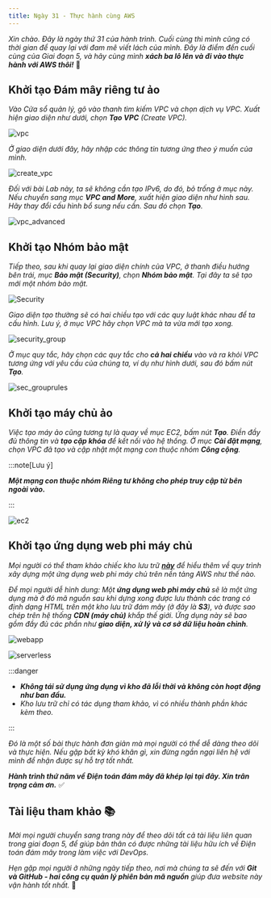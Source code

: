 ```yaml
---
title: Ngày 31 - Thực hành cùng AWS
---
```



_Xin chào. Đây là ngày thứ 31 của hành trình. Cuối cùng thì mình cũng có thời gian để quay lại
với đam mê viết lách của mình. Đây là điểm đến cuối cùng của Giai đoạn 5, và hãy cùng mình **xách
ba lô lên và đi vào thực hành với AWS thôi!**_ 🎒

## Khởi tạo Đám mây riêng tư ảo

_Vào Cửa sổ quản lý, gõ vào thanh tìm kiếm VPC và chọn dịch vụ VPC. Xuất hiện giao diện như dưới,
chọn **Tạo VPC** (Create VPC)._

![vpc](../../../../assets/cloud/vpc.png)  

_Ở giao diện dưới đây, hãy nhập các thông tin tương ứng theo ý muốn của mình._

![create_vpc](../../../../assets/cloud/vpc_creation.png)

_Đối với bài Lab này, ta sẽ không cần tạo IPv6, do đó, bỏ trống ở mục này. Nếu chuyển sang mục
**VPC and More**, xuất hiện giao diện như hình sau. Hãy thay đổi cấu hình bổ sung nếu cần. Sau 
đó chọn **Tạo**._

![vpc_advanced](../../../../assets/cloud/vpc_advanced.png)

## Khởi tạo Nhóm bảo mật

_Tiếp theo, sau khi quay lại giao diện chính của VPC, ở thanh điều hướng bên trái, mục 
**Bảo mật (Security)**, chọn **Nhóm bảo mật**. Tại đây ta sẽ tạo mới một nhóm bảo mật._

![Security](../../../../assets/cloud/security_group.png)

_Giao diện tạo thường sẽ có hai chiều tạo với các quy luật khác nhau để ta cấu hình. Lưu ý, ở mục
VPC hãy chọn VPC mà ta vừa mới tạo xong._

![security_group](../../../../assets/cloud/secgroup_creation.png)

_Ở mục quy tắc, hãy chọn các quy tắc cho **cả hai chiều** vào và ra khỏi VPC tương ứng với yêu cầu 
của chúng ta, ví dụ như hình dưới, sau đó bấm nút **Tạo**._

![sec_grouprules](../../../../assets/cloud/secgroup_rules.png)

## Khởi tạo máy chủ ảo

_Việc tạo máy ảo cũng tương tự là quay về mục EC2, bấm nút **Tạo**. Điền đầy đủ thông tin và 
**tạo cặp khóa** để kết nối vào hệ thống. Ở mục **Cài đặt mạng**, chọn VPC đã tạo và cập nhật
một mạng con thuộc nhóm **Công cộng**._

:::note[Lưu ý]

**_Một mạng con thuộc nhóm Riêng tư không cho phép truy cập từ bên ngoài vào._**

:::

![ec2](../../../../assets/cloud/ec2.png)

## Khởi tạo ứng dụng web phi máy chủ

_Mọi người có thể tham khảo chiếc kho lưu trữ **[này](https://bitbucket.org/19120163/graduation/)** 
để hiểu thêm về quy trình xây dựng một ứng dụng web phi máy chủ trên nền tảng AWS như thế nào._

_Để mọi người dễ hình dung: Một **ứng dụng web phi máy chủ** sẽ là một ứng dụng mà ở đó mã nguồn 
sau khi dựng xong được lưu thành các trang có định dạng HTML trên một kho lưu trữ đám mây 
(ở đây là **S3**), và được sao chép trên hệ thống **CDN (máy chủ)** khắp thế giới. Ứng dụng này 
sẽ bao gồm đầy đủ các phần như **giao diện, xử lý và cơ sở dữ liệu hoàn chỉnh**._

![webapp](../../../../assets/cloud/webapp.png)

![serverless](../../../../assets/cloud/serverless.png)

:::danger

- **_Không tái sử dụng ứng dụng vì kho đã lỗi thời và không còn hoạt động như ban đầu._** 
- _Kho lưu trữ chỉ có tác dụng tham khảo, vì có nhiều thành phần khác kèm theo._

:::

_Đó là một số bài thực hành đơn giản mà mọi người có thể dễ dàng theo dõi và thực hiện. Nếu gặp bất
kỳ khó khăn gì, xin đừng ngần ngại liên hệ với mình để nhận được sự hỗ trợ tốt nhất._

**_Hành trình thứ năm về Điện toán đám mây đã khép lại tại đây. Xin trân trọng cảm ơn._** ✅

## Tài liệu tham khảo 📚

_Mời mọi người chuyển sang trang này để theo dõi tất cả tài liệu liên quan trong giai đoạn 5, 
để giúp bản thân có được những tài liệu hữu ích về Điện toán đám mây trong làm việc với DevOps._

<LinkCard
  title="Ngày 31 - Tham khảo"
  href="../../reference/cloud/day26"
/>

_Hẹn gặp mọi người ở những ngày tiếp theo, nơi mà chúng ta sẽ đến với **Git và GitHub - hai công 
cụ quản lý phiên bản mã nguồn** giúp đưa website này vận hành tốt nhất._ 🚀